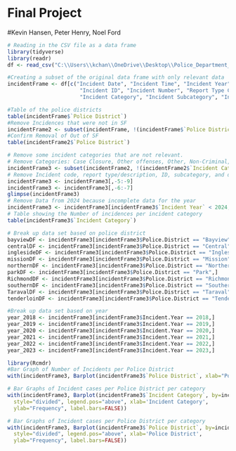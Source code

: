 # Final Project
#Kevin Hansen, Peter Henry, Noel Ford

```{r}
# Reading in the CSV file as a data frame
library(tidyverse)
library(readr)
df <- read_csv("C:\\Users\\kchan\\OneDrive\\Desktop\\Police_Department_Incident_Reports__2018_to_Present_20240208.csv")

```

```{r}
#Creating a subset of the original data frame with only relevant data
incidentFrame <- df[c("Incident Date", "Incident Time", "Incident Year", "Incident Day of Week",
                       "Incident ID", "Incident Number", "Report Type Code", "Report Type Description", "Incident Code",
                       "Incident Category", "Incident Subcategory", "Incident Description", "Police District")]

```

```{r}
#Table of the police districts
table(incidentFrame$`Police District`)
#Remove Incidences that were not in SF
incidentFrame2 <- subset(incidentFrame, !(incidentFrame$`Police District` %in% c("Out of SF"))) 
#Confirm Removal of Out of SF
table(incidentFrame2$`Police District`)
```

```{r}
# Remove some incident categories that are not relevant.
# Remove Categories: Case Closure, Other offenses, Other, Non-Criminal, Other Miscellaneous 
incidentFrame3 <- subset(incidentFrame2, !(incidentFrame2$`Incident Category` %in% c("Case Closure","Other offenses", "Other", "Non-Criminal", "Other Miscellaneous")))
# Remove Incident code, report type/description, ID, subcategory, and description.
incidentFrame3 <- incidentFrame3[,-5:-9]
incidentFrame3 <- incidentFrame3[,-6:-7]
glimpse(incidentFrame3)
# Remove Data from 2024 because incomplete data for the year
incidentFrame3 <- incidentFrame3[incidentFrame3$`Incident Year` < 2024,]
# Table showing the Number of incidences per incident category
table(incidentFrame3$`Incident Category`)
```
```{r}
# Break up data set based on police district
bayviewDF <- incidentFrame3[incidentFrame3$Police.District == "Bayview",]
centralDF <- incidentFrame3[incidentFrame3$Police.District == "Central",]
inglesideDF <- incidentFrame3[incidentFrame3$Police.District == "Ingleside",]
missionDF <- incidentFrame3[incidentFrame3$Police.District == "Mission",]
northernDF <- incidentFrame3[incidentFrame3$Police.District == "Northern",]
parkDF <- incidentFrame3[incidentFrame3$Police.District == "Park",]
RichmondDF <- incidentFrame3[incidentFrame3$Police.District == "Richmond",]
southernDF <- incidentFrame3[incidentFrame3$Police.District == "Southern",]
TaravalDF <- incidentFrame3[incidentFrame3$Police.District == "Taraval",]
tenderloinDF <- incidentFrame3[incidentFrame3$Police.District == "Tenderloin",]

```

```{r}
#Break up data set based on year
year_2018 <- incidentFrame3[incidentFrame3$Incident.Year == 2018,]  
year_2019 <- incidentFrame3[incidentFrame3$Incident.Year == 2019,] 
year_2020 <- incidentFrame3[incidentFrame3$Incident.Year == 2020,] 
year_2021 <- incidentFrame3[incidentFrame3$Incident.Year == 2021,] 
year_2022 <- incidentFrame3[incidentFrame3$Incident.Year == 2022,] 
year_2023 <- incidentFrame3[incidentFrame3$Incident.Year == 2023,] 
```

```{r}
library(Rcmdr)
#Bar Graph of Number of Incidents per Police District
with(incidentFrame3, Barplot(incidentFrame3$`Police District`, xlab="Police.District", ylab="Frequency", label.bars=TRUE))

# Bar Graphs of Incident cases per Police District per category
with(incidentFrame3, Barplot(incidentFrame3$`Incident Category`, by=incidentFrame3$`Police District`, 
  style="divided", legend.pos="above", xlab='Incident Category', 
  ylab="Frequency", label.bars=FALSE))

# Bar Graphs of Incident cases per Police District per category
with(incidentFrame3, Barplot(incidentFrame3$`Police District`, by=incidentFrame3$`Incident Category`, 
  style="divided", legend.pos="above", xlab='Police District', 
  ylab="Frequency", label.bars=FALSE))



```
